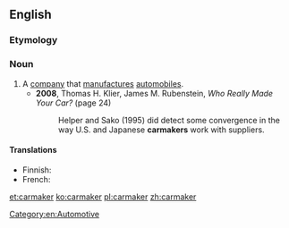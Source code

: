 ==English==

===Etymology===
{{compound|car|maker}}

===Noun===
{{en-noun}}

# A [[company]] that [[manufacture]]s [[automobiles]].
#* '''2008''', Thomas H. Klier, James M. Rubenstein, ''Who Really Made Your Car?'' (page 24)
#*: Helper and Sako (1995) did detect some convergence in the way U.S. and Japanese '''carmakers''' work with suppliers.

====Translations====
{{trans-top|company}}
* Finnish: {{t+|fi|autonvalmistaja}}
* French: {{t|fr|constructeur automobile|m}}
{{trans-mid}}
{{trans-bottom}}

[[Category:en:Automotive]]

[[et:carmaker]]
[[ko:carmaker]]
[[pl:carmaker]]
[[zh:carmaker]]